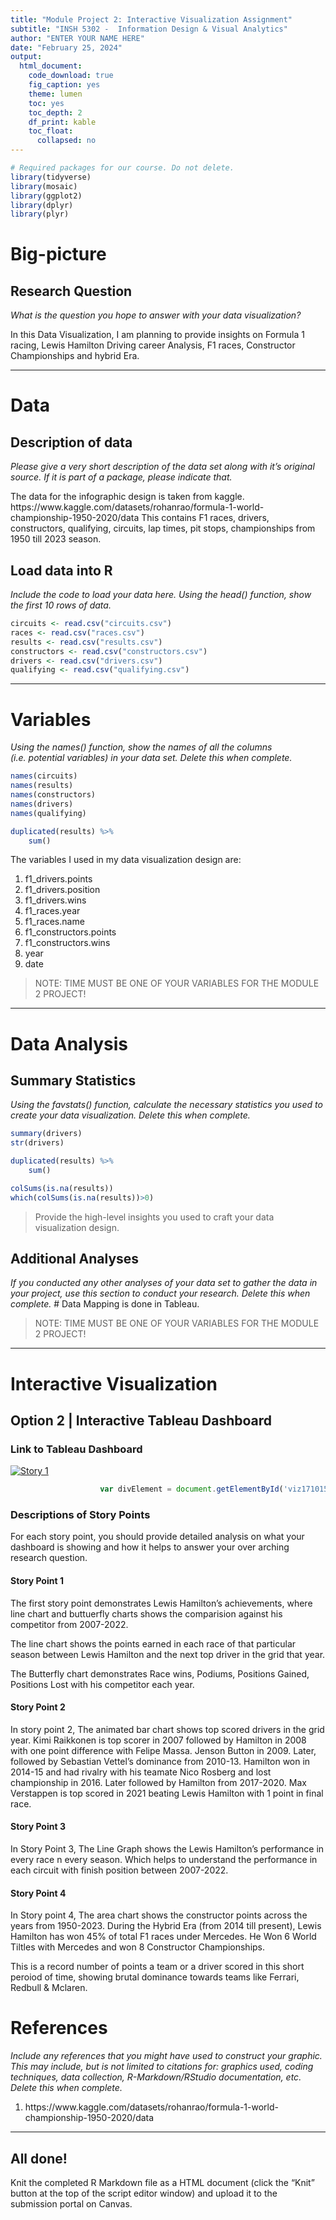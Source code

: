 ---
title: "Module Project 2: Interactive Visualization Assignment"
subtitle: "INSH 5302 -  Information Design & Visual Analytics"
author: "ENTER YOUR NAME HERE"
date: "February 25, 2024"
output:
  html_document:
    code_download: true
    fig_caption: yes
    theme: lumen
    toc: yes
    toc_depth: 2
    df_print: kable
    toc_float:
      collapsed: no
---

```{r, message=FALSE}
# Required packages for our course. Do not delete.
library(tidyverse)
library(mosaic)
library(ggplot2)
library(dplyr)
library(plyr)
```

# Big-picture

## Research Question

*What is the question you hope to answer with your data visualization?*

In this Data Visualization, I am planning to provide insights on Formula 1 racing, Lewis Hamilton Driving career Analysis, F1 races, Constructor Championships and hybrid Era.

* * *

# Data

## Description of data

*Please give a very short description of the data set along with it's original source. If it is part of a package, please indicate that.*

The data for the infographic design is taken from kaggle. 
https://www.kaggle.com/datasets/rohanrao/formula-1-world-championship-1950-2020/data
This contains F1 races, drivers, constructors, qualifying, circuits, lap times, pit stops, championships from 1950 till 2023 season.

## Load data into R

*Include the code to load your data here. Using the head() function, show the first 10 rows of data. *

```{r, message = FALSE, warning = FALSE}
circuits <- read.csv("circuits.csv")
races <- read.csv("races.csv")
results <- read.csv("results.csv")
constructors <- read.csv("constructors.csv")
drivers <- read.csv("drivers.csv")
qualifying <- read.csv("qualifying.csv")

```

* * *

# Variables

*Using the names() function, show the names of all the columns (i.e. potential variables) in your data set. Delete this when complete.*
```{r, message = FALSE, warning = FALSE}
names(circuits)
names(results)
names(constructors)
names(drivers)
names(qualifying)
```


```{r, message = FALSE, warning = FALSE}

duplicated(results) %>%
    sum()

```

The variables I used in my data visualization design are:

1. f1_drivers.points
2. f1_drivers.position
3. f1_drivers.wins
4. f1_races.year
5. f1_races.name
6. f1_constructors.points
7. f1_constructors.wins
8. year
9. date

> NOTE: TIME MUST BE ONE OF YOUR VARIABLES FOR THE MODULE 2 PROJECT!

* * *

# Data Analysis

## Summary Statistics

*Using the favstats() function, calculate the necessary statistics you used to create your data visualization. Delete this when complete.*
```{r, message = FALSE, warning = FALSE}

summary(drivers)
str(drivers)

duplicated(results) %>%
    sum()

colSums(is.na(results))
which(colSums(is.na(results))>0)
```

> Provide the high-level insights you used to craft your data visualization design.

## Additional Analyses

*If you conducted any other analyses of your data set to gather the data in your project, use this section to conduct your research. Delete this when complete.*
# Data Mapping is done in Tableau. 

> NOTE: TIME MUST BE ONE OF YOUR VARIABLES FOR THE MODULE 2 PROJECT! 

* * *

# Interactive Visualization


## Option 2 | Interactive Tableau Dashboard

### Link to Tableau Dashboard

<div class='tableauPlaceholder' id='viz1710158989698' style='position: relative'><noscript><a href='#'><img alt='Story 1 ' src='https:&#47;&#47;public.tableau.com&#47;static&#47;images&#47;Si&#47;SirLewisHamiltonReport&#47;Story1&#47;1_rss.png' style='border: none' /></a></noscript><object class='tableauViz'  style='display:none;'><param name='host_url' value='https%3A%2F%2Fpublic.tableau.com%2F' /> <param name='embed_code_version' value='3' /> <param name='site_root' value='' /><param name='name' value='SirLewisHamiltonReport&#47;Story1' /><param name='tabs' value='no' /><param name='toolbar' value='yes' /><param name='static_image' value='https:&#47;&#47;public.tableau.com&#47;static&#47;images&#47;Si&#47;SirLewisHamiltonReport&#47;Story1&#47;1.png' /> <param name='animate_transition' value='yes' /><param name='display_static_image' value='yes' /><param name='display_spinner' value='yes' /><param name='display_overlay' value='yes' /><param name='display_count' value='yes' /><param name='language' value='en-US' /></object></div>



```{js, embedcode, echo = FALSE}
                    var divElement = document.getElementById('viz1710158989698');                    var vizElement = divElement.getElementsByTagName('object')[0];                    vizElement.style.width='1016px';vizElement.style.height='991px';                    var scriptElement = document.createElement('script');                    scriptElement.src = 'https://public.tableau.com/javascripts/api/viz_v1.js';                    vizElement.parentNode.insertBefore(scriptElement, vizElement); 

```
### Descriptions of Story Points

For each story point, you should provide detailed analysis on what your dashboard is showing and how it helps to answer your over arching research question. 

#### Story Point 1
The first story point demonstrates Lewis Hamilton's achievements, where line chart and buttuerfly charts shows the comparision against his competitor from 2007-2022.

The line chart shows the points earned in each race of that particular season between Lewis Hamilton and the next top driver in the grid that year.

The Butterfly chart demonstrates Race wins, Podiums, Positions Gained, Positions Lost with his competitor each year.
 

#### Story Point 2

In story point 2, The animated bar chart shows top scored drivers in the grid year. Kimi Raikkonen is top scorer in 2007 followed by Hamilton in 2008 with one point difference with Felipe Massa. Jenson Button in 2009. Later, followed by Sebastian Vettel's dominance from 2010-13. Hamilton won in 2014-15 and had rivalry with his teamate Nico Rosberg and lost championship in 2016. Later followed by Hamilton from 2017-2020. Max Verstappen is top scored in 2021 beating Lewis Hamilton with 1 point in final race. 

#### Story Point 3

In Story Point 3, The Line Graph shows the Lewis Hamilton's performance in every race n every season. 
Which helps to understand the performance in each circuit with finish position between 2007-2022.

#### Story Point 4

In Story point 4, The area chart shows the constructor points across the years from 1950-2023. During the Hybrid Era (from 2014 till present), Lewis Hamilton has won 45% of total F1 races under Mercedes. He Won 6 World Tiltles with Mercedes and won 8 Constructor Championships.

This is a record number of points a team or a driver scored in this short peroiod of time, showing brutal dominance towards teams like Ferrari, Redbull & Mclaren.

# References

*Include any references that you might have used to construct your graphic. This may include, but is not limited to citations for: graphics used, coding techniques, data collection, R-Markdown/RStudio documentation, etc. Delete this when complete.*

1. https://www.kaggle.com/datasets/rohanrao/formula-1-world-championship-1950-2020/data

* * *

## All done!

Knit the completed R Markdown file as a HTML document (click the "Knit" button at the top of the script editor window) and upload it to the submission portal on Canvas.